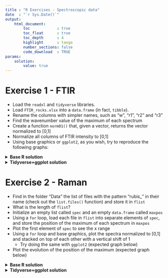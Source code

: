 ```yaml
---
title : "R Exercises - Spectroscopic data"
date  : "`r Sys.Date()`"
output: 
    html_document:
        toc            : true
        toc_float      : true
        toc_depth      : 4
        highlight      : tango
        number_sections: false
        code_download  : TRUE
params: 
    solution:
        value: true
---
```




# Exercise 1 - FTIR

- Load the `readxl` and `tidyverse` libraries.
- Load `FTIR_rocks.xlsx` into a `data.frame` (in fact, `tibble`).
- Rename the columns with simpler names, such as "w", "r1", "r2" and "r3"
- Find the wavenumber value of the maximum of each spectrum
- Create a function `norm01()` that, given a vector, returns the vector normalized to [0,1]
- Normalize all columns of FTIR intensity to [0,1]
- Using base graphics or `ggplot2`, as you wish, try to reproduce the following graphs:


<details>
    <summary>__Base R solution__</summary>

```r
# Load the `readxl` and `tidyverse` libraries.
library(readxl)
library(tidyverse)
# Load `FTIR_rocks.xlsx` into a `data.frame` (in fact, `tibble`).
df <- read_excel("Data/FTIR_rocks.xlsx")
# Rename the columns with simpler names, such as "w", "r1", "r2" and "r3"
names(df) <- c("w", "r1", "r2", "r3")
# Find the wavenumber value of the maximum of each spectrum
w_max1 <- df$w[which.max(df$r1)]
w_max2 <- df$w[which.max(df$r2)]
w_max3 <- df$w[which.max(df$r3)]
# Create a function `norm01()` that, given a vector, returns the vector normalized to [0,1]
norm01 <- function(x) {
    (x-min(x))/(max(x)-min(x))
}
# Normalize all columns of FTIR intensity to [0,1]
# we will store it in new columns so that not to lose the initial data
df$r1_norm <- norm01(df$r1)
df$r2_norm <- norm01(df$r2)
df$r3_norm <- norm01(df$r3)
# Plotting the three spectra together
#reduce the top and right margins to make it nicer
par(mar=c(4,4,1,1))
# 1. Plot the first spectrum with lines (default color is black)
# and set the labels text
plot(df$w, df$r1_norm,
    type="l",
    xlab="Wavenumber [1/cm]", 
    ylab="Intensity [arb. units]",
    lwd=2
    )
# add the second spectrum with blue line
lines(df$w, df$r2_norm, col="royalblue", lwd=2)
# add the third spectrum with red line
lines(df$w, df$r3_norm, col="red", lwd=2)
# 2. Plot the 3 spectra stacked and vertically shifted by 1
#reduce the top and right margins
par(mar=c(4,4,1,1))
# first spectrum, not shifted   
plot(df$w, df$r1_norm,
    type="l",
    xlab="Wavenumber [1/cm]", 
    ylab="Intensity [arb. units]",
    ylim=c(0,3),
    lwd=2
    )
# second one, shifted by 1
lines(df$w, df$r2_norm + 1, col="royalblue", lwd=2)
# second one, shifted by 2
lines(df$w, df$r3_norm + 2, col="red", lwd=2)
```
</details>


<details>
    <summary>__Tidyverse+ggplot solution__</summary>

```r
library(readxl)
library(tidyverse)
df <- read_excel("Data/FTIR_rocks.xlsx")
names(df) <- c("w", "r1", "r2", "r3")
norm01 <- function(x) {(x-min(x))/(max(x)-min(x))}
df$r1_norm <- norm01(df$r1)
df$r2_norm <- norm01(df$r2)
df$r3_norm <- norm01(df$r3)
```

A "non-tidyverse-friendly" solution is to make a direct plot, like that:
```r
ggplot(df, aes(x=w))+
        geom_line(aes(y=r1_norm), size=1, col="black")+
        geom_line(aes(y=r2_norm), size=1, col="royalblue")+
        geom_line(aes(y=r3_norm), size=1, col="red")+
        labs(x="Wavenumber [1/cm]", y="Intensity [arb. units]")+
        theme_bw()
ggplot(df, aes(x=w))+
        geom_line(aes(y=r1_norm), size=1, col="black")+
        geom_line(aes(y=r2_norm+1), size=1, col="royalblue")+
        geom_line(aes(y=r3_norm+2), size=1, col="red")+
        labs(x="Wavenumber [1/cm]", y="Intensity [arb. units]")+
        theme_bw()
```

For a "tidyverse-friendly" solution, you need to use a tidy data.frame. For such a simple task, the following may seem more complicated than the direct solution, but for complicated stuff it's a life saver.
You see that `df` is not tidy: each observation should be on a line, each variable on a column.
```r
df
```
Let's tidy the table by make the "wide" table into a "long" table: for this we use the function `pivot_longer()` from the `tidyverse` library. 

We want to keep the `w` column but modify the others, so: `cols=c(r1_norm, r2_norm, r3_norm)` (no need for quotation marks as `pivot_longer()` looks for column names). A shorter way is to write `cols=-w`, which means "all columns except `w`". 

The column names of the other columns should populate the new column called 'Rock' (`names_to="Rock"`), and the values of the table should populate the new column called 'Intensity', so: `values_to="Intensity"`:

```r
# first, we select only the columns containing "norm" 
# because we will only plot the normalized data
df_tidy <- df[,c("w", "r1_norm", "r2_norm", "r3_norm")]
df_tidy <- pivot_longer(df_tidy, cols=-w, 
                        names_to="Rock", 
                        values_to="Intensity")
df_tidy # is a tidy table
```

Alternatively, a 'tidyverse friendly' way of doing this would be to use the pipe operator, `%>%`, to successively call `df`, select the wanted columns, and then pivot the table to make it tidy:
```r
df_tidy <- df %>%
            select(w, contains("norm")) %>%
            pivot_longer(cols=-w, 
                        names_to="Rock", 
                        values_to="Intensity")
df_tidy
```

Then we want to plot the data using `ggplot2` by specifying that the color should evolve according to the `Rock` column. For this, we add the argument `color=Rock` in the plot aesthetics:
```r
# create a vector containing the wanted colors
colors <- c("black", "royalblue","red")
# set the default theme to theme_bw() to remove the grey background globally
theme_set(theme_bw()) 
ggplot(df_tidy, aes(x=w, y=Intensity, color=Rock))+
        # add the lines with thickness of 1
        geom_line(size=1)+
        # change the axis labels
        labs(x="Wavenumber [1/cm]", y="Intensity [arb. units]")+
        # set the color to the wanted colors and give a name to 
        # the legend if you want to plot the legend
        # if this line is absent, ggplot uses its default colors (blue, red, green)
        scale_color_manual(values=colors, name="Rock: ")+
        # to remove the legend, set it to "none"
        # if you remove this line, the default is to show the legend on the right
        theme(legend.position="top")
```

For the stacked plot, it's the same, but you want to shift the data according to the 'Rock' column. For this, you need to convert the words in the column `Rock` (*i.e.* `r1_norm`, `r2_norm` or `r3_norm`) into values of 0, 1 or 2. This is done by using the combining the functions `factor()` to convert the characters to `levels`, and `as.numeric()`, to convert the levels to numeric values. `levels` are like vectors of all possible values, and the actual values taken. For example:
```r
x <- c('a', 'b', 'c', 'a', 'b', 'b')
factor(x)
as.numeric(factor(x))
```

So, for the plot:
```r
ggplot(df_tidy, aes(x=w, 
                    y=Intensity+as.numeric(factor(Rock))-1, 
                    color=Rock))+
        geom_line(size=1)+
        labs(x="Wavenumber [1/cm]", y="Intensity [arb. units]")+
        scale_color_manual(values=colors, name="Rock: ")+
        theme(legend.position="none") 
```
</details>




# Exercise 2 - Raman

- Find in the folder "Data" the list of files with the pattern "rubis\_" in their name (check out the `list.files()` function) and store it in `flist`
- What is the length of `flist`?
- Initialize an empty list called `spec` and an empty `data.frame` called `maxpos`
- Using a `for` loop, load each file in `flist` into separate elements of `spec`, and store the position of the maximum of each spectrum in `maxpos`
- Plot the first element of `spec` to see the x range
- Using a `for` loop and base graphics, plot the spectra normalized to [0,1] and stacked on top of each other with a vertical shift of 1
    - Try doing the same with `ggplot2` (expected graph below)
- Plot the evolution of the position of the maximum (expected graph below)

<details>
    <summary>__Base R solution__</summary>

```r
# Find in the folder "Data" the list of files with the pattern "rubis_" in their name 
# (check out the `list.files()` function) and store it in `flist`
flist <- list.files(path = "Data", pattern = "rubis")
# What is the length of `flist`?
length(flist)
# Initialize an empty list called `spec` and an empty `data.frame` called `maxpos`
spec   <- list()
maxpos <- data.frame(file=flist, max=NA)
# Using a `for` loop, load each file in `flist` into separate elements of `spec`, 
# and store the position of the maximum of each spectrum in `maxpos`
for (file in flist){
    df <- read.table(paste0("Data/",file), col.names=c("w","Int"))
    spec[[file]] <- df
    maxpos$max[file==flist] <- df$w[which.max(df$Int)]
}
# Plot the first element of `spec` to see the x range
plot(spec[[1]])
# Using a `for` loop and base graphics, plot the spectra normalized to [0,1] 
# and stacked on top of each other with a vertical shift of 1
par(mar=c(4,4,1,1))
plot(NA,NA, #initialize an empty plot with the correct x and y ranges
    xlim=c(3100,3500),
    ylim=c(0,length(flist)),
    xlab="Raman Shift [1/cm]",
    ylab="Intensity [arb. units]"
    )
i <- 0
for (file in flist){# iteratively plot lines shifted by 1
    w   <- spec[[file]]$w
    Int <- norm01(spec[[file]]$Int)
    lines(w, Int + i)
    i <- i+1
}
# Plot the evolution of the position of the maximum
par(mar=c(6,4,1,1))
plot(maxpos$max, xlab="", axes=FALSE) 
axis(1, at=seq_along(maxpos$file), labels=maxpos$file, las=2) # las=2 to turn the x label
axis(2)
box()
```
</details>


<details>
    <summary>__Tidyverse+ggplot solution__</summary>

In this case, we will not store the data into a `list` but into a tidy `data.frame`. Thanks to that, we can attribute a color to a given file name, for example.

```r
flist  <- list.files(path = "Data", pattern = "rubis")
spec   <- data.frame()
maxpos <- data.frame(file=flist, max=NA)
for (file in flist){
    df <- read.table(paste0("Data/",file), col.names=c("w","Int"))
    spec <- rbind(spec, 
                  data.frame(w     = df$w,
                             Int   = df$Int,
                             Int_n = norm01(df$Int),
                             name  = file)
                  )
    maxpos$max[file==flist] <- df$w[which.max(df$Int)]
}
head(spec)
# lets define a color vector the size of `flist`
colors <- colorRampPalette(c("royalblue","seagreen","orange","red"))(length(flist))
ggplot(data=spec, aes(x=w,
                      y=Int_n+as.numeric(factor(name))-1,
                      color=name))+# attribute a color based on the `name` column
        geom_line()+
        scale_color_manual(values = colors)+#I want my own colors
        labs(x="Raman Shift [1/cm]", y="Intensity [arb. units]")+
        theme(legend.position="none")
ggplot(data=maxpos, aes(x=file, y=max)) +
    geom_point(size=2)+
    theme(axis.text.x = element_text(angle = 45, hjust=1))
```

</details>

